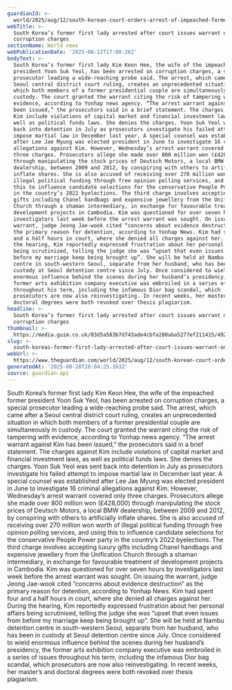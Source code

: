 ```yaml
---
guardianId: >-
  world/2025/aug/12/south-korean-court-orders-arrest-of-impeached-former-president-wife-kim-keon-hee
webTitle: >-
  South Korea’s former first lady arrested after court issues warrant on
  corruption charges
sectionName: World news
webPublicationDate: '2025-08-12T17:08:26Z'
bodyText: >-
  South Korea’s former first lady Kim Keon Hee, the wife of the impeached former
  president Yoon Suk Yeol, has been arrested on corruption charges, a special
  prosecutor leading a wide-reaching probe said. The arrest, which came after a
  Seoul central district court ruling, creates an unprecedented situation in
  which both members of a former presidential couple are simultaneously in
  custody. The court granted the warrant citing the risk of tampering with
  evidence, according to Yonhap news agency. “The arrest warrant against Kim has
  been issued,” the prosecutors said in a brief statement. The charges against
  Kim include violations of capital market and financial investment laws, as
  well as political funds laws. She denies the charges. Yoon Suk Yeol was sent
  back into detention in July as prosecutors investigate his failed attempt to
  impose martial law in December last year. A special counsel was established
  after Lee Jae Myung was elected president in June to investigate 16 criminal
  allegations against Kim. However, Wednesday’s arrest warrant covered only
  three charges. Prosecutors allege she made over 800 million won (£428,000)
  through manipulating the stock prices of Deutsch Motors, a local BMW
  dealership, between 2009 and 2012, by conspiring with others to artificially
  inflate shares. She is also accused of receiving over 270 million won worth of
  illegal political funding through free opinion polling services, and using
  this to influence candidate selections for the conservative People Power party
  in the country’s 2022 byelections. The third charge involves accepting luxury
  gifts including Chanel handbags and expensive jewellery from the Unification
  Church through a shaman intermediary, in exchange for favourable treatment of
  development projects in Cambodia. Kim was questioned for over seven hours by
  investigators last week before the arrest warrant was sought. On issuing the
  warrant, judge Jeong Jae-wook cited “concerns about evidence destruction” as
  the primary reason for detention, according to Yonhap News. Kim had spent four
  and a half hours in court, where she denied all charges against her. During
  the hearing, Kim reportedly expressed frustration about her personal affairs
  being scrutinised, telling the judge she was “upset that even issues from
  before my marriage keep being brought up”. She will be held at Nambu detention
  centre in south-western Seoul, separate from her husband, who has been in
  custody at Seoul detention centre since July. Once considered to wield
  enormous influence behind the scenes during her husband’s presidency, the
  former arts exhibition company executive was embroiled in a series of issues
  throughout his term, including the infamous Dior bag scandal, which
  prosecutors are now also reinvestigating. In recent weeks, her master’s and
  doctoral degrees were both revoked over thesis plagiarism.
headline: >-
  South Korea’s former first lady arrested after court issues warrant on
  corruption charges
thumbnail: >-
  https://media.guim.co.uk/03d5a583b7d743ade4cbfa280aba5277ef211415/492_0_5964_4770/500.jpg
slug: >-
  south-koreas-former-first-lady-arrested-after-court-issues-warrant-on-corruption-charges
webUrl: >-
  https://www.theguardian.com/world/2025/aug/12/south-korean-court-orders-arrest-of-impeached-former-president-wife-kim-keon-hee
generatedAt: '2025-08-28T20:04:25.163Z'
source: guardian-api
---
```

South Korea’s former first lady Kim Keon Hee, the wife of the impeached former president Yoon Suk Yeol, has been arrested on corruption charges, a special prosecutor leading a wide-reaching probe said. The arrest, which came after a Seoul central district court ruling, creates an unprecedented situation in which both members of a former presidential couple are simultaneously in custody. The court granted the warrant citing the risk of tampering with evidence, according to Yonhap news agency. “The arrest warrant against Kim has been issued,” the prosecutors said in a brief statement. The charges against Kim include violations of capital market and financial investment laws, as well as political funds laws. She denies the charges. Yoon Suk Yeol was sent back into detention in July as prosecutors investigate his failed attempt to impose martial law in December last year. A special counsel was established after Lee Jae Myung was elected president in June to investigate 16 criminal allegations against Kim. However, Wednesday’s arrest warrant covered only three charges. Prosecutors allege she made over 800 million won (£428,000) through manipulating the stock prices of Deutsch Motors, a local BMW dealership, between 2009 and 2012, by conspiring with others to artificially inflate shares. She is also accused of receiving over 270 million won worth of illegal political funding through free opinion polling services, and using this to influence candidate selections for the conservative People Power party in the country’s 2022 byelections. The third charge involves accepting luxury gifts including Chanel handbags and expensive jewellery from the Unification Church through a shaman intermediary, in exchange for favourable treatment of development projects in Cambodia. Kim was questioned for over seven hours by investigators last week before the arrest warrant was sought. On issuing the warrant, judge Jeong Jae-wook cited “concerns about evidence destruction” as the primary reason for detention, according to Yonhap News. Kim had spent four and a half hours in court, where she denied all charges against her. During the hearing, Kim reportedly expressed frustration about her personal affairs being scrutinised, telling the judge she was “upset that even issues from before my marriage keep being brought up”. She will be held at Nambu detention centre in south-western Seoul, separate from her husband, who has been in custody at Seoul detention centre since July. Once considered to wield enormous influence behind the scenes during her husband’s presidency, the former arts exhibition company executive was embroiled in a series of issues throughout his term, including the infamous Dior bag scandal, which prosecutors are now also reinvestigating. In recent weeks, her master’s and doctoral degrees were both revoked over thesis plagiarism.
